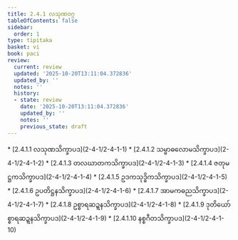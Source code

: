 ```yaml
---
title: 2.4.1 လသုဏဝဂ္ဂ
tableOfContents: false
sidebar:
  order: 1
type: tipitaka
basket: vi
book: paci
review:
  current: review
  updated: '2025-10-20T13:11:04.372836'
  updated_by: ''
  notes: ''
  history:
  - state: review
    date: '2025-10-20T13:11:04.372836'
    updated_by: ''
    notes: ''
    previous_state: draft
---
```



<DynamicBreadcrumb />


<ReviewStatus review={frontmatter.review} showDetails={true} />

<HypothesisAnnotation frontmatter={frontmatter} />



<TableOfContents book="paci" section="2.4.1">
* [2.4.1.1 လသုဏသိက္ခာပဒ](2-4-1/2-4-1-1)
* [2.4.1.2 သမ္ဗာဓလောမသိက္ခာပဒ](2-4-1/2-4-1-2)
* [2.4.1.3 တလဃာတကသိက္ခာပဒ](2-4-1/2-4-1-3)
* [2.4.1.4 ဇတုမဋ္ဌကသိက္ခာပဒ](2-4-1/2-4-1-4)
* [2.4.1.5 ဥဒကသုဒ္ဓိကသိက္ခာပဒ](2-4-1/2-4-1-5)
* [2.4.1.6 ဥပတိဋ္ဌနသိက္ခာပဒ](2-4-1/2-4-1-6)
* [2.4.1.7 အာမကဓညသိက္ခာပဒ](2-4-1/2-4-1-7)
* [2.4.1.8 ဥစ္စာရဆဍ္ဍနသိက္ခာပဒ](2-4-1/2-4-1-8)
* [2.4.1.9 ဒုတိယော်စ္စာရဆဍ္ဍနသိက္ခာပဒ](2-4-1/2-4-1-9)
* [2.4.1.10 နစ္စဂီတသိက္ခာပဒ](2-4-1/2-4-1-10)
</TableOfContents>